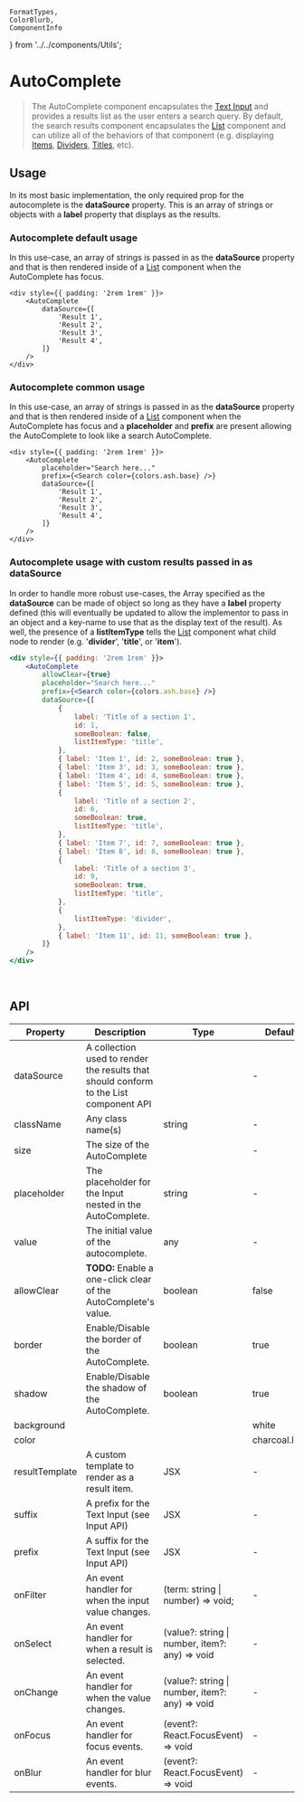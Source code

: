     FormatTypes,
    ColorBlurb,
    ComponentInfo
} from '../../components/Utils';

# AutoComplete

<ComponentInfo title="Autocomplete" mode="description" />

> The AutoComplete component encapsulates the [Text Input](/components/input) and provides a results list as the user
enters a search query. By default, the search results component encapsulates the [List](/components/list) component and
can utilize all of the behaviors of that component (e.g. displaying [Items](/components/list),
[Dividers](/components/list), [Titles](/components/list), etc).

## Usage

In its most basic implementation, the only required prop for the autocomplete is the **dataSource** property. This is an
array of strings or objects with a **label** property that displays as the results.

### Autocomplete default usage

In this use-case, an array of strings is passed in as the **dataSource** property and that is then rendered inside of a
[List](/components/list) component when the AutoComplete has focus.

```tsx live
<div style={{ padding: '2rem 1rem' }}>
    <AutoComplete
        dataSource={[
            'Result 1',
            'Result 2',
            'Result 3',
            'Result 4',
        ]}
    />
</div>
```

### Autocomplete common usage

In this use-case, an array of strings is passed in as the **dataSource** property and that is then rendered inside of a
[List](/components/list) component when the AutoComplete has focus and a **placeholder** and **prefix** are present allowing the
AutoComplete to look like a search AutoComplete.

```tsx live
<div style={{ padding: '2rem 1rem' }}>
    <AutoComplete
        placeholder="Search here..."
        prefix={<Search color={colors.ash.base} />}
        dataSource={[
            'Result 1',
            'Result 2',
            'Result 3',
            'Result 4',
        ]}
    />
</div>
```

### Autocomplete usage with custom results passed in as dataSource

In order to handle more robust use-cases, the Array specified as the **dataSource** can be made of object so long as
they have a **label** property defined (this will eventually be updated to allow the implementor to pass in an object and
a key-name to use that as the display text of the result). As well, the presence of a **listItemType** tells the
[List](/components/list) component what child node to render (e.g. '**divider**', '**title**', or '**item**').

```jsx live
<div style={{ padding: '2rem 1rem' }}>
    <AutoComplete
        allowClear={true}
        placeholder="Search here..."
        prefix={<Search color={colors.ash.base} />}
        dataSource={[
            {
                label: 'Title of a section 1',
                id: 1,
                someBoolean: false,
                listItemType: 'title',
            },
            { label: 'Item 1', id: 2, someBoolean: true },
            { label: 'Item 3', id: 3, someBoolean: true },
            { label: 'Item 4', id: 4, someBoolean: true },
            { label: 'Item 5', id: 5, someBoolean: true },
            {
                label: 'Title of a section 2',
                id: 6,
                someBoolean: true,
                listItemType: 'title',
            },
            { label: 'Item 7', id: 7, someBoolean: true },
            { label: 'Item 8', id: 8, someBoolean: true },
            {
                label: 'Title of a section 3',
                id: 9,
                someBoolean: true,
                listItemType: 'title',
            },
            {
                listItemType: 'divider',
            },
            { label: 'Item 11', id: 11, someBoolean: true },
        ]}
    />
</div>
```

<br />

## API

<table>
    <thead>
        <tr>
            <th>Property</th>
            <th>Description</th>
            <th>Type</th>
            <th>Default</th>
        </tr>
    </thead>
    <tbody>
        <tr>
            <td>dataSource</td>
            <td>A collection used to render the results that should conform to the List component API</td>
            <td>
                <FormatTypes
                    types={['Array&lt;string&gt;', 'Array&lt;&#123; name: string; &#125;&gt;']}
                    noInterpret
                />
            </td>
            <td>-</td>
        </tr>
        <tr>
            <td>className</td>
            <td>Any class name(s)</td>
            <td>string</td>
            <td>-</td>
        </tr>
        <tr>
            <td>size</td>
            <td>The size of the AutoComplete</td>
            <td><FormatTypes types={['sm', 'md', 'lg']} /></td>
            <td>-</td>
        </tr>
        <tr>
            <td>placeholder</td>
            <td>The placeholder for the Input nested in the AutoComplete.</td>
            <td>string</td>
            <td>-</td>
        </tr>
        <tr>
            <td>value</td>
            <td>The initial value of the autocomplete.</td>
            <td>any</td>
            <td>-</td>
        </tr>
        <tr>
            <td>allowClear</td>
            <td><strong>TODO:</strong> Enable a one-click clear of the AutoComplete's value.</td>
            <td>boolean</td>
            <td>false</td>
        </tr>
        <tr>
            <td>border</td>
            <td>Enable/Disable the border of the AutoComplete.</td>
            <td>boolean</td>
            <td>true</td>
        </tr>
        <tr>
        	<td>shadow</td>
        	<td>Enable/Disable the shadow of the AutoComplete.</td>
        	<td>boolean</td>
        	<td>true</td>
        </tr>
        <tr>
        	<td>background</td>
        	<td><ColorBlurb label="AutoComplete" /></td>
        	<td><FormatTypes types={['string', 'rgb', 'rgba']} noInterpret /></td>
        	<td>white</td>
        </tr>
        <tr>
        	<td>color</td>
        	<td><ColorBlurb defaultTheme label="AutoComplete" /></td>
        	<td><FormatTypes types={['string', 'rgb', 'rgba']} noInterpret /></td>
        	<td><Link to="/theme/theme-provider#colors">charcoal.light</Link></td>
        </tr>
        <tr>
        	<td>resultTemplate</td>
        	<td>A custom template to render as a result item.</td>
        	<td>JSX</td>
        	<td>-</td>
        </tr>
        <tr>
        	<td>suffix</td>
        	<td>A prefix for the Text Input (see Input API)</td>
        	<td>JSX</td>
        	<td>-</td>
        </tr>
        <tr>
        	<td>prefix</td>
        	<td>A suffix for the Text Input (see Input API)</td>
        	<td>JSX</td>
        	<td>-</td>
        </tr>
        <tr>
            <td>onFilter</td>
            <td>An event handler for when the input value changes.</td>
            <td>(term: string | number) => void;</td>
            <td>-</td>
        </tr>
        <tr>
            <td>onSelect</td>
            <td>An event handler for when a result is selected.</td>
            <td>(value?: string | number, item?: any) => void</td>
            <td>-</td>
        </tr>
        <tr>
            <td>onChange</td>
            <td>An event handler for when the value changes.</td>
            <td>(value?: string | number, item?: any) => void</td>
            <td>-</td>
        </tr>
        <tr>
            <td>onFocus</td>
            <td>An event handler for focus events.</td>
            <td>(event?: React.FocusEvent) => void</td>
            <td>-</td>
        </tr>
        <tr>
            <td>onBlur</td>
            <td>An event handler for blur events.</td>
            <td>(event?: React.FocusEvent) => void</td>
            <td>-</td>
        </tr>
    </tbody>
</table>

<br /><br />